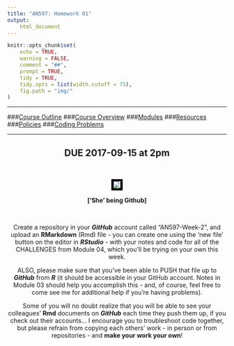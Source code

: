 ```yaml
---
title: "AN597: Homework 01"
output:
    html_document
---
```


```r
knitr::opts_chunk$set(
	echo = TRUE,
	warning = FALSE,
	comment = "##",
	prompt = TRUE,
	tidy = TRUE,
	tidy.opts = list(width.cutoff = 75),
	fig.path = "img/"
)
```

***

###[Course Outline](https://fuzzyatelin.github.io/bioanth-stats/outline.html)
###[Course Overview](https://fuzzyatelin.github.io/bioanth-stats/overview.html)
###[Modules](https://fuzzyatelin.github.io/bioanth-stats/modules.html)
###[Resources](https://fuzzyatelin.github.io/bioanth-stats/resources.html)
###[Policies](https://fuzzyatelin.github.io/bioanth-stats/policies.html)
###[Coding Problems](https://fuzzyatelin.github.io/bioanth-stats/studentproblems.html)

***
<center>
## DUE 2017-09-15 at 2pm

<br>
<center><p><img src="http://25.media.tumblr.com/tumblr_m7zp53WTvk1qlvwnco1_400.gif" style="border:5px solid black"></p>
**['She' being Github]**
</center>

<br>

Create a repository in your ***GitHub*** account called "AN597-Week-2", and upload an **RMarkdown** (Rmd) file - you can create one using the 'new file' button on the editor in ***RStudio*** - with your notes and code for all of the CHALLENGES from Module 04, which you'll be trying on your own this week.

ALSO, please make sure that you've been able to PUSH that file up to ***GitHub*** from ***R*** (it should be accessible in your GitHub account. Notes in Module 03 should help you accomplish this - and, of course, feel free to come see me for additional help if you're having problems).

Some of you will no doubt realize that you will be able to see your colleagues' **Rmd** documents on ***GitHub*** each time they push them up, if you check out their accounts... I encourage you to troubleshoot code together, but please refrain from copying each others' work - in person or from repositories - and **make your work your own**!
